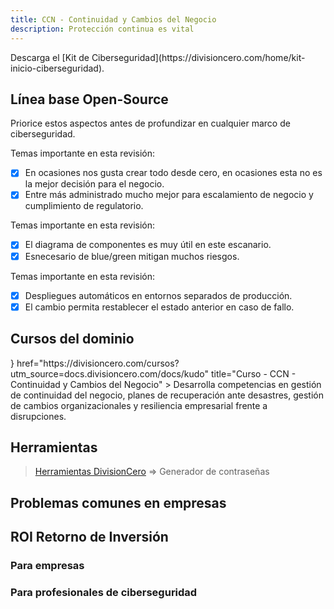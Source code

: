 ```yaml
---
title: CCN - Continuidad y Cambios del Negocio
description: Protección continua es vital
---
```



<Callout title="Quieres aprender más?">
  Descarga el [Kit de Ciberseguridad](https://divisioncero.com/home/kit-inicio-ciberseguridad).
</Callout>


## Línea base Open-Source

Priorice estos aspectos antes de profundizar en cualquier marco de ciberseguridad.

<Accordions type="single">
  <Accordion title="1. Responsabilidad compartida mayormente para el CSP.">
  
  Temas importante en esta revisión:

  - [X] En ocasiones nos gusta crear todo desde cero, en ocasiones esta no es la mejor decisión para el negocio.
  - [X] Entre más administrado mucho mejor para escalamiento de negocio y cumplimiento de regulatorio.
  
  </Accordion>
</Accordions>

<Accordions type="single">
  <Accordion title="2. Identificar puntos únicos de fallta.">
  
  Temas importante en esta revisión:

  - [X] El diagrama de componentes es muy útil en este escanario.
  - [X] Esnecesario de blue/green mitigan muchos riesgos.
  
  </Accordion>
</Accordions>

<Accordions type="single">
  <Accordion title="3. Rollback definido en cada cambio a producción.">
  
  Temas importante en esta revisión:

  - [X] Despliegues automáticos en entornos separados de producción.
  - [X] El cambio permita restablecer el estado anterior en caso de fallo.
  
  </Accordion>
</Accordions>


## Cursos del dominio

<Cards>
  <Card
    icon={<GraduationCap />}
    href="https://divisioncero.com/cursos?utm_source=docs.divisioncero.com/docs/kudo"
    title="Curso - CCN - Continuidad y Cambios del Negocio"
  >
    Desarrolla competencias en gestión de continuidad del negocio, planes de recuperación ante desastres, gestión de cambios organizacionales y resiliencia empresarial frente a disrupciones.
  </Card>
</Cards>


## Herramientas

> [Herramientas DivisionCero](https://divisioncero.com/herramientas?utm_source=docs.divisioncero.com/docs/kudo) => Generador de contraseñas


## Problemas comunes en empresas

<Callout title="No se tiene claro que realizar en caso de una afectación." type="warning"></Callout>
<Callout title="Se quiere crear la rueda en todo, sin un dimensionamiento de lo que implica el sostenimiento, mantenimiento ni actualización constante." type="warning"></Callout>
<Callout title="Se realizar cambios y afectan constantemente a clientes." type="warning"></Callout>


## ROI Retorno de Inversión

### Para empresas

<Callout title="Identifique los puntos únicos de falta."></Callout>
<Callout title="Con entornos de prueba temporales, optimice costos."></Callout>
<Callout title="Que tu equipo de se de cuenta de los errores, no tus clientes."></Callout>

### Para profesionales de ciberseguridad

<Callout title="Implemente estrategia de despliegue blue/green." type="success"></Callout>
<Callout title="Cree entornos temporales de despliegue." type="success"></Callout>
<Callout title="Proponga e implemente cambios alineados a la estrategias del negocio." type="success"></Callout>